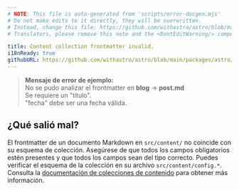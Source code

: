 ```yaml
---
# NOTE: This file is auto-generated from 'scripts/error-docgen.mjs'
# Do not make edits to it directly, they will be overwritten.
# Instead, change this file: https://github.com/withastro/astro/blob/main/packages/astro/src/core/errors/errors-data.ts
# Translators, please remove this note and the <DontEditWarning/> component.

title: Content collection frontmatter invalid.
i18nReady: true
githubURL: https://github.com/withastro/astro/blob/main/packages/astro/src/core/errors/errors-data.ts
---
```


> **Mensaje de error de ejemplo:**<br/>
No se pudo analizar el frontmatter en **blog** → **post.md**<br/>
Se requiere un "título".<br/>
"fecha" debe ser una fecha válida.

## ¿Qué salió mal?

El frontmatter de un documento Markdown en `src/content/` no coincide con su esquema de colección.
Asegúrese de que todos los campos obligatorios estén presentes y que todos los campos sean del tipo correcto.
Puedes verificar el esquema de la colección en su archivo `src/content/config.*`.
Consulta la [documentación de colecciones de contenido](/es/guides/content-collections/) para obtener más información.
